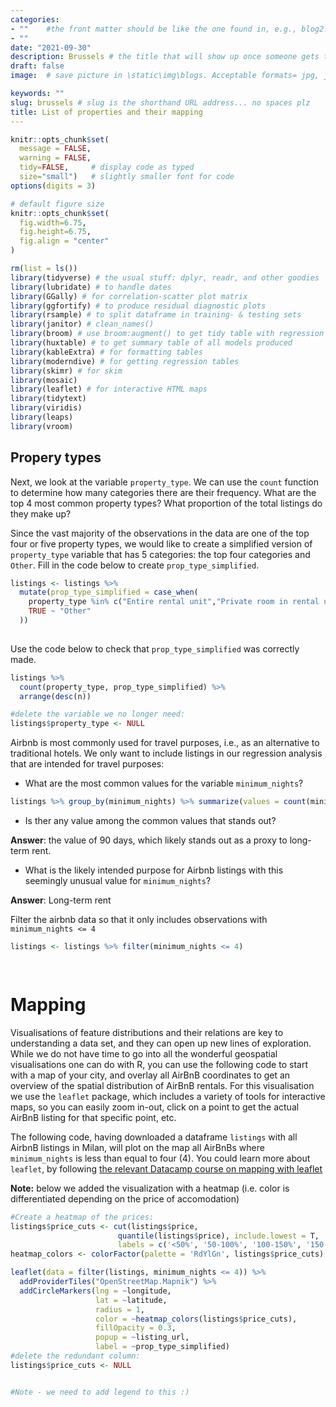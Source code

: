 ```yaml
---
categories:  
- ""    #the front matter should be like the one found in, e.g., blog2.md. It cannot be like the normal Rmd we used
- ""
date: "2021-09-30"
description: Brussels # the title that will show up once someone gets to this page
draft: false
image:  # save picture in \static\img\blogs. Acceptable formats= jpg, jpeg, or png . Your iPhone pics wont work

keywords: ""
slug: brussels # slug is the shorthand URL address... no spaces plz
title: List of properties and their mapping
---
```

  



```r
knitr::opts_chunk$set(
  message = FALSE, 
  warning = FALSE, 
  tidy=FALSE,     # display code as typed
  size="small")   # slightly smaller font for code
options(digits = 3)

# default figure size
knitr::opts_chunk$set(
  fig.width=6.75, 
  fig.height=6.75,
  fig.align = "center"
)
```


```r
rm(list = ls())
library(tidyverse) # the usual stuff: dplyr, readr, and other goodies
library(lubridate) # to handle dates
library(GGally) # for correlation-scatter plot matrix
library(ggfortify) # to produce residual diagnostic plots
library(rsample) # to split dataframe in training- & testing sets
library(janitor) # clean_names()
library(broom) # use broom:augment() to get tidy table with regression output, residuals, etc
library(huxtable) # to get summary table of all models produced
library(kableExtra) # for formatting tables
library(moderndive) # for getting regression tables
library(skimr) # for skim
library(mosaic)
library(leaflet) # for interactive HTML maps
library(tidytext)
library(viridis)
library(leaps)
library(vroom)
```
## Propery types


Next, we look at the variable `property_type`. We can use the `count` function to determine how many categories there are their frequency. What are the top 4 most common property types? What proportion of the total listings do they make up? 

Since the vast majority of the observations in the data are one of the top four or five property types, we would like to create a simplified version of `property_type` variable that has 5 categories: the top four categories and `Other`. Fill in the code below to create `prop_type_simplified`.

```r
listings <- listings %>%
  mutate(prop_type_simplified = case_when(
    property_type %in% c("Entire rental unit","Private room in rental unit", "Entire condominium (condo)","Private room in residential home") ~ property_type, 
    TRUE ~ "Other"
  ))
  
```
Use the code below to check that `prop_type_simplified` was correctly made.

```r
listings %>%
  count(property_type, prop_type_simplified) %>%
  arrange(desc(n))      

#delete the variable we no longer need:
listings$property_type <- NULL
```        
Airbnb is most commonly used for travel purposes, i.e., as an alternative to traditional hotels. We only want to include  listings in our regression analysis that are intended for travel purposes:

- What are the  most common values for the variable `minimum_nights`? 
```r

listings %>% group_by(minimum_nights) %>% summarize(values = count(minimum_nights)) %>% arrange(desc(values))
```
- Is ther any value among the common values that stands out? 

**Answer**: the value of 90 days, which likely stands out as a proxy to long-term rent.


- What is the likely intended purpose for Airbnb listings with this seemingly unusual value for `minimum_nights`?

**Answer**: Long-term rent

Filter the airbnb data so that it only includes observations with `minimum_nights <= 4`

```r
listings <- listings %>% filter(minimum_nights <= 4)

 

```
        
# Mapping 

Visualisations of feature distributions and their relations are key to understanding a data set, and they can open up new lines of exploration. While we do not have time to go into all the wonderful geospatial visualisations one can do with R, you can use the following code to start with a map of your city, and overlay all AirBnB coordinates to get an overview of the spatial distribution of AirBnB rentals. For this visualisation we use the `leaflet` package, which includes a variety of tools for interactive maps, so you can easily zoom in-out, click on a point to get the actual AirBnB listing for that specific point, etc.

The following code, having downloaded a dataframe `listings` with all AirbnB listings in Milan, will plot on the map all AirBnBs where `minimum_nights` is less than equal to four (4). You could learn more about `leaflet`, by following [the relevant Datacamp course on mapping with leaflet](https://www.datacamp.com/courses/interactive-maps-with-leaflet-in-r)

**Note:** below we added the visualization with a heatmap (i.e. color is differentiated depending on the price of accomodation)

```r

#Create a heatmap of the prices:
listings$price_cuts <- cut(listings$price, 
                        quantile(listings$price), include.lowest = T,
                        labels = c('<50%', '50-100%', '100-150%', '150-200%'))
heatmap_colors <- colorFactor(palette = 'RdYlGn', listings$price_cuts)

leaflet(data = filter(listings, minimum_nights <= 4)) %>% 
  addProviderTiles("OpenStreetMap.Mapnik") %>% 
  addCircleMarkers(lng = ~longitude, 
                   lat = ~latitude, 
                   radius = 1, 
                   color = ~heatmap_colors(listings$price_cuts), 
                   fillOpacity = 0.3, 
                   popup = ~listing_url,
                   label = ~prop_type_simplified)
#delete the redundant column:
listings$price_cuts <- NULL


#Note - we need to add legend to this :)
```